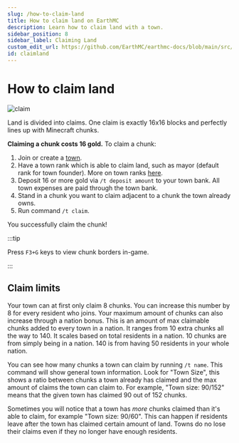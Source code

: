 ---
slug: /how-to-claim-land
title: How to claim land on EarthMC
description: Learn how to claim land with a town.
sidebar_position: 8
sidebar_label: Claiming Land
custom_edit_url: https://github.com/EarthMC/earthmc-docs/blob/main/src/docs/claim-land.mdx
id: claimland
---
# How to claim land

![claim](/img/f3g.png)

Land is divided into claims. One claim is exactly 16x16 blocks and perfectly lines up with Minecraft chunks. 

**Claiming a chunk costs 16 gold.** To claim a chunk:

1. Join or create a [town](https://earthmc.net/docs/town).
2. Have a town rank which is able to claim land, such as mayor (default rank for town founder). More on town ranks [here](https://earthmc.net/docs/town#town-ranks).  
3. Deposit 16 or more gold via `/t deposit amount` to your town bank. All town expenses are paid through the town bank.
4. Stand in a chunk you want to claim adjacent to a chunk the town already owns.
5. Run command `/t claim`.

You successfully claim the chunk!

:::tip

Press `F3+G` keys to view chunk borders in-game.

:::

## Claim limits
Your town can at first only claim 8 chunks. You can increase this number by 8 for every resident who joins. Your maximum amount of chunks can also increase through a nation bonus. This is an amount of max claimable chunks added to every town in a nation. It ranges from 10 extra chunks all the way to 140. It scales based on total residents in a nation. 10 chunks are from simply being in a nation. 140 is from having 50 residents in your whole nation.

You can see how many chunks a town can claim by running `/t name`. This command will show general town information. Look for "Town Size", this shows a ratio between chunks a town already has claimed and the max amount of claims the town can claim to. For example, "Town size: 90/152" means that the given town has claimed 90 out of 152 chunks.

Sometimes you will notice that a town has *more* chunks claimed than it's able to claim, for example "Town size: 90/60". This can happen if residents leave after the town has claimed certain amount of land. Towns do no lose their claims even if they no longer have enough residents.
